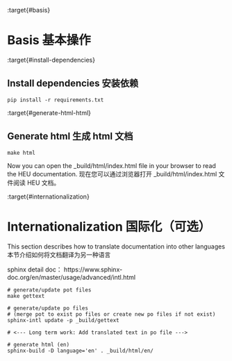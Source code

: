 :target{#basis}

# Basis 基本操作

:target{#install-dependencies}

## Install dependencies 安装依赖

```shell
pip install -r requirements.txt
```

:target{#generate-html-html}

## Generate html 生成 html 文档

```shell
make html
```

Now you can open the \_build/html/index.html file in your browser to read the HEU
documentation.
现在您可以通过浏览器打开 \_build/html/index.html 文件阅读 HEU 文档。

:target{#internationalization}

# Internationalization 国际化（可选）

This section describes how to translate documentation into other languages
本节介绍如何将文档翻译为另一种语言

sphinx detail doc：
https\://www\.sphinx-doc.org/en/master/usage/advanced/intl.html

```shell
# generate/update pot files
make gettext

# generate/update po files
# (merge pot to exist po files or create new po files if not exist)
sphinx-intl update -p _build/gettext

# <--- Long term work: Add translated text in po file --->

# generate html (en)
sphinx-build -D language='en' . _build/html/en/
```
